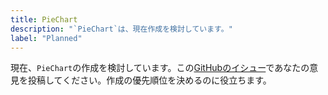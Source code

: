 ```yaml
---
title: PieChart
description: "`PieChart`は、現在作成を検討しています。"
label: "Planned"
---
```


現在、`PieChart`の作成を検討しています。この[GitHubのイシュー](https://github.com/yamada-ui/yamada-ui/issues/703)であなたの意見を投稿してください。作成の優先順位を決めるのに役立ちます。

